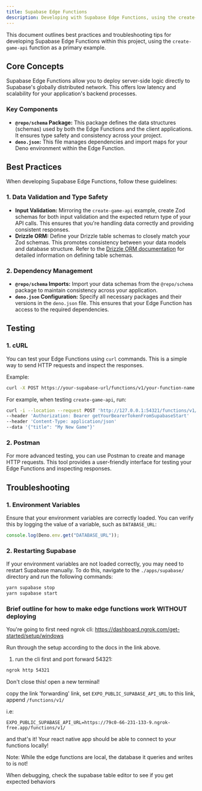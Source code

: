 ```yaml
---
title: Supabase Edge Functions
description: Developing with Supabase Edge Functions, using the create-game-api as an example.
---
```


This document outlines best practices and troubleshooting tips for developing Supabase Edge Functions within this project, using the `create-game-api` function as a primary example.

## Core Concepts

Supabase Edge Functions allow you to deploy server-side logic directly to Supabase's globally distributed network. This offers low latency and scalability for your application's backend processes.

### Key Components

- **`@repo/schema` Package:** This package defines the data structures (schemas) used by both the Edge Functions and the client applications. It ensures type safety and consistency across your project.
- **`deno.json`:** This file manages dependencies and import maps for your Deno environment within the Edge Function.

## Best Practices

When developing Supabase Edge Functions, follow these guidelines:

### 1. Data Validation and Type Safety

- **Input Validation:** Mirroring the `create-game-api` example, create Zod schemas for both input validation and the expected return type of your API calls. This ensures that you're handling data correctly and providing consistent responses.
- **Drizzle ORM:** Define your Drizzle table schemas to closely match your Zod schemas. This promotes consistency between your data models and database structure. Refer to the [Drizzle ORM documentation](https://orm.drizzle.team/) for detailed information on defining table schemas.

### 2. Dependency Management

- **`@repo/schema` Imports:** Import your data schemas from the `@repo/schema` package to maintain consistency across your application.
- **`deno.json` Configuration:** Specify all necessary packages and their versions in the `deno.json` file. This ensures that your Edge Function has access to the required dependencies.

## Testing

### 1. cURL

You can test your Edge Functions using `curl` commands. This is a simple way to send HTTP requests and inspect the responses.

Example:

```bash
curl -X POST https://your-supabase-url/functions/v1/your-function-name -H "Authorization: Bearer your-supabase-key" -H "Content-Type: application/json" -d '{"key": "value"}'
```

For example, when testing `create-game-api`, run:

```bash
curl -i --location --request POST 'http://127.0.0.1:54321/functions/v1/create-game-api'
--header 'Authorization: Bearer getYourBearerTokenFromSupabaseStart'
--header 'Content-Type: application/json'
--data '{"title": "My New Game"}'
```

### 2. Postman

For more advanced testing, you can use Postman to create and manage HTTP requests. This tool provides a user-friendly interface for testing your Edge Functions and inspecting responses.

## Troubleshooting

### 1. Environment Variables

Ensure that your environment variables are correctly loaded. You can verify this by logging the value of a variable, such as `DATABASE_URL`:

```javascript
console.log(Deno.env.get("DATABASE_URL"));
```

### 2. Restarting Supabase

If your environment variables are not loaded correctly, you may need to restart Supabase manually. To do this, navigate to the `./apps/supabase/` directory and run the following commands:

```bash
yarn supabase stop
yarn supabase start
```

### Brief outline for how to make edge functions work WITHOUT deploying

You're going to first need ngrok cli: https://dashboard.ngrok.com/get-started/setup/windows

Run through the setup according to the docs in the link above.

1. run the cli first and port forward 54321:

```bash
ngrok http 54321
```

Don't close this! open a new terminal!

copy the link 'forwarding' link, set `EXPO_PUBLIC_SUPABASE_API_URL` to this link,
append `/functions/v1/`

i.e:

```
EXPO_PUBLIC_SUPABASE_API_URL=https://79c0-66-231-133-9.ngrok-free.app/functions/v1/

```

and that's it! Your react native app should be able to connect to your functions locally!

Note: While the edge functions are local, the database it queries and writes to is not!

When debugging, check the supabase table editor to see if you get expected behaviors
